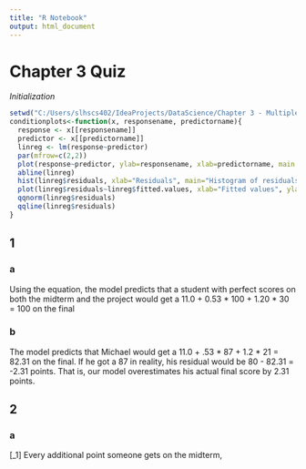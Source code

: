 ```yaml
---
title: "R Notebook"
output: html_document
---
```


# Chapter 3 Quiz

*Initialization*
```r
setwd("C:/Users/slhscs402/IdeaProjects/DataScience/Chapter 3 - Multiple Regression")
conditionplots<-function(x, responsename, predictorname){
  response <- x[[responsename]]
  predictor <- x[[predictorname]]
  linreg <- lm(response~predictor)
  par(mfrow=c(2,2))
  plot(response~predictor, ylab=responsename, xlab=predictorname, main = paste(responsename, "by", predictorname))
  abline(linreg)
  hist(linreg$residuals, xlab="Residuals", main="Histogram of residuals")
  plot(linreg$residuals~linreg$fitted.values, xlab="Fitted values", ylab="Residuals")
  qqnorm(linreg$residuals)
  qqline(linreg$residuals)
}
```

## 1

### a

Using the equation, the model predicts that a student with perfect scores on both the midterm and the project would get a 11.0 + 0.53 * 100 + 1.20 * 30 = 100 on the final

### b

The model predicts that Michael would get a 11.0 + .53 * 87 + 1.2 * 21 = 82.31 on the final. If he got a 87 in reality, his residual would be 80 - 82.31 = -2.31 points. That is, our model overestimates his actual final score by 2.31 points.

## 2

### a

\[\beta_1\] Every additional point someone gets on the midterm,











